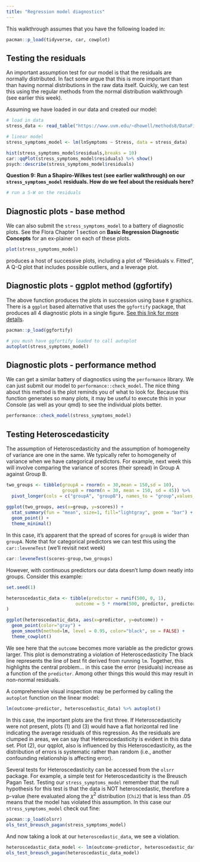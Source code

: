 ```yaml
---
title: "Regression model diagnostics"
---
```


This walkthrough assumes that you have the following loaded in:

```r
pacman::p_load(tidyverse, car, cowplot)
```

## Testing the residuals

An important assumption test for our model is that the residuals are normally distributed. In fact some argue that this is more important than than having normal distributions in the raw data itself. Quickly, we can test this using the regular methods from the normal distribution walkthrough (see earlier this week).

Assuming we have loaded in our data and created our model:

```r
# load in data
stress_data <- read_table("https://www.uvm.edu/~dhowell/methods8/DataFiles/Tab9-2.dat")

# linear model
stress_symptoms_model <- lm(lnSymptoms ~ Stress, data = stress_data)
```

```r
hist(stress_symptoms_model$residuals,breaks = 10)
car::qqPlot(stress_symptoms_model$residuals) %>% show()
psych::describe(stress_symptoms_model$residuals)
```

**Question 9: Run a Shapiro-Wilkes test (see earlier walkthrough) on our `stress_symptoms_model` residuals. How do we feel about the residuals here?**

```r
# run a S-W on the residuals

```

## Diagnostic plots - base method

We can also submit the `stress_symptoms_model` to a battery of diagnostic plots. See the Flora Chapter 1 section on **Basic Regression Diagnostic Concepts** for an ex-plainer on each of these plots.

```r
plot(stress_symptoms_model)
```

produces a host of successive plots, including a plot of "Residuals v. Fitted", A Q-Q plot that includes possible outliers, and a leverage plot.

## Diagnostic plots - ggplot method (ggfortify)

The above function produces the plots in succession using base `R` graphics. There is a `ggplot` based alternative that uses the `ggfortify` package, that produces all 4 diagnostic plots in a single figure. [See this link for more details](https://cran.r-project.org/web/packages/ggfortify/vignettes/plot_lm.html).

```r
pacman::p_load(ggfortify)

# you mush have ggfortify loaded to call autoplot
autoplot(stress_symptoms_model)
```

## Diagnostic plots - performance method

We can get a similar battery of diagnostics using the `performance` library. We can just submit our model to `performance::check_model`. The nice thing about this method is the plot reminds you of what to look for. Because this function generates so many plots, it may be useful to execute this in your Console (as well as your qmd) to see the individual plots better.

```r
performance::check_model(stress_symptoms_model)
```

## Testing Heteroscedasticity

The assumption of Heteroscedasticity and the assumption of homogeneity of variance are one in the same. We typically refer to homogeneity of variance when we have categorical predictors. For example, next week this will involve comparing the variance of scores (their spread) in Group A against Group B.

```r
two_groups <- tibble(groupA = rnorm(n = 30,mean = 150,sd = 10),
                     groupB = rnorm(n = 30, mean = 150, sd = 45)) %>% 
  pivot_longer(cols = c("groupA", "groupB"), names_to = "group",values_to = "scores")
  
ggplot(two_groups, aes(x=group, y=scores)) + 
  stat_summary(fun = "mean", size=1, fill="lightgray", geom = "bar") +
  geom_point() +
  theme_minimal()
```

In this case, it's apparent that the spread of scores for `groupB` is wider than `groupA`. Note that for categorical predictors we can test this using the `car::leveneTest` (we'll revisit next week)

```r
car::leveneTest(scores~group,two_groups)
```

However, with continuous predictors our data doesn't lump down neatly into groups. Consider this example:

```r
set.seed(1)

heteroscedastic_data <- tibble(predictor = runif(500, 0, 1),
                          outcome = 5 * rnorm(500, predictor, predictor)
)

ggplot(heteroscedastic_data, aes(x=predictor, y=outcome)) + 
  geom_point(color="gray") + 
  geom_smooth(method=lm, level = 0.95, color="black", se = FALSE) + 
  theme_cowplot()
```

We see here that the `outcome` becomes more variable as the predictor grows larger. This plot is demonstrating a violation of Heteroscedasticity The black line represents the line of best fit derived from running `lm`. Together, this highlights the central problem... in this case the error (residuals) increase as a function of the `predictor`. Among other things this would this may result in non-normal residuals.

A comprehensive visual inspection may be performed by calling the `autoplot` function on the linear model:

```r
lm(outcome~predictor, heteroscedastic_data) %>% autoplot()
```

In this case, the important plots are the first three. If Heteroscedasticity were not present, plots (1) and (3) would have a flat horizontal red line indicating the average residuals of this regression. As the residuals are clumped in areas, we can say that Heteroscedasticity is evident in this data set. Plot (2), our qqplot, also is influenced by this Heteroscedasticity, as the distribution of errors is systematic rather than random (i.e., another confounding relationship is affecting error).

Several tests for Heteroscedasticity can be accessed from the `olsrr` package. For example, a simple test for Heteroscedasticity is the Breusch Pagan Test. Testing our `stress_symptoms_model` remember that the null hypothesis for this test is that the data is NOT heteroscedastic, therefore a p-value (here evaluated along the $\chi^2$ distribution (`Chi2`) that is less than .05 means that the model has violated this assumption. In this case our `stress_symptoms_model` check out fine:

```r
pacman::p_load(olsrr)
ols_test_breusch_pagan(stress_symptoms_model)
```

And now taking a look at our `heteroscedastic_data`, we see a violation.

```r
heteroscedastic_data_model <- lm(outcome~predictor, heteroscedastic_data)
ols_test_breusch_pagan(heteroscedastic_data_model)
```
